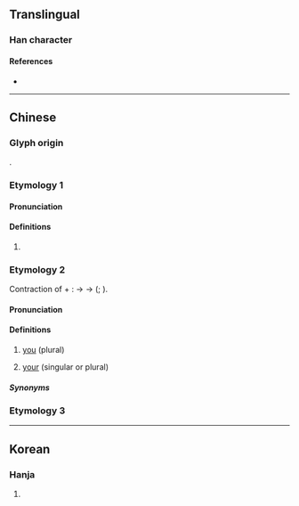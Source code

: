 {{character info}}
==Translingual==

===Han character===
{{Han char|rn=9|rad=人|as=07|sn=9|four=|canj=OSQL|ids=⿰亻那}}

====References====
* {{Han ref|kx=0103.290|dkj=00656|hdz=10154.070|uh=345A|ud=13402}}

----

==Chinese==

===Glyph origin===
{{Han compound|人|alt1=亻|那|ls=psc|c1=s|c2=p}}.

===Etymology 1===
{{zh-forms}}

====Pronunciation====
{{zh-pron
|m=nuó
|c=naa4,no4
|cat=
}}

====Definitions====
{{zh-hanzi}}

# {{n-g|Used for transliteration in Buddhist scriptures.}}

===Etymology 2===
{{zh-forms|alt=倷}}
Contraction of {{zh-l|*爾|you}} + {{zh-l|*拉|plural marker}}: {{IPAchar|/n̩ la/}} → {{IPAchar|/n̩ na/}} → {{IPAchar|/na/}} ({{zh-ref|You, 1995}}; {{zh-ref|Zhang, 2001}}).

====Pronunciation====
{{zh-pron
|w=3na
|cat=pron
}}

====Definitions====
{{zh-hanzi}}

# {{lb|zh|Shanghainese Wu}} [[you]] (plural)
# {{lb|zh|Shanghainese Wu}} [[your]] (singular or plural)
#: {{zh-x|立 辣 窗口頭 個 搿個 人 是 㑚 經理，對 𠲎？|The man standing near the window is your manager, right?|SH}}

=====Synonyms=====
{{zh-dial|你們}}

===Etymology 3===
{{zh-see|儷|var|only (''Min Dong'')}}

----

==Korean==

===Hanja===
{{ko-hanja|어찌|나}}

# {{rfdef|ko|sort=人07}}